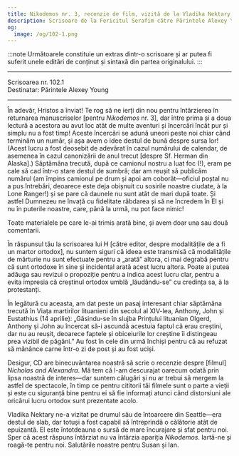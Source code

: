 ```yaml
---
title: Nikodemos nr. 3, recenzie de film, vizită de la Vladika Nektary
description: Scrisoare de la Fericitul Serafim către Părintele Alexey Young.
og:
  image: /og/102-1.png
---
```


:::note
Următoarele constituie un extras dintr-o scrisoare și ar putea fi suferit unele editări de conținut și sintaxă din partea originalului.
:::

---

<div style={{textAlign:'right', fontFamily:'monospace'}}>Scrisoarea nr. 102.1</div>
<div style={{textAlign:'left', fontFamily:'monospace'}}>Destinatar: Părintele Alexey Young</div>

---

În adevăr, Hristos a înviat! Te rog să ne ierți din nou pentru întârzierea în returnarea manuscriselor [pentru *Nikodemos* nr. 3], dar între prima și a doua lectură a acestora au avut loc atât de multe aventuri și încercări încât pur și simplu nu a fost timp!
Aceste încercări se adună uneori peste noi chiar când terminăm un număr, și așa avem o idee destul de bună despre sursa lor! (Acest lucru a fost deosebit de adevărat în cazul numărului de calendar, de asemenea în cazul canonizării de anul trecut [despre Sf. Herman din Alaska].) Săptămâna trecută, după ce camionul nostru a luat foc (!), eram pe cale să cad într-o stare destul de sumbră; dar am reușit să publicăm numărul (am împins camionul pe drum și apoi am coborât—oficiul poștal nu a pus întrebări, deoarece este deja obișnuit cu sosirile noastre ciudate, à la Lone Ranger!) și se pare că daunele nu sunt atât de mari după toate. Și astfel Dumnezeu ne învață cu fidelitate răbdarea și să ne încredem în El și nu în puterile noastre, care, până la urmă, nu pot face nimic!

Toate materialele pe care le-ai trimis arată bine, și avem doar una sau două comentarii.

În răspunsul tău la scrisoarea lui H [către editor, despre modalitățile de a fi un martor ortodox], nu suntem siguri că ideea este transmisă că modalitățile de mărturie nu sunt efectuate pentru a „arată” altora, ci mai degrabă pentru că sunt ortodoxe în sine și incidental arată acest lucru altora. Poate ai putea adăuga sau revizui o propoziție pentru a indica acest lucru clar, pentru a evita impresia că creștinul ortodox umblă „lăudându-se” cu credința sa, à la protestanți.

În legătură cu aceasta, am dat peste un pasaj interesant chiar săptămâna trecută în Viața martirilor lituanieni din secolul al XIV-lea, Anthony, John și Eustathius (14 aprilie): „Găsindu-se în slujba Prințului lituanian Olgerd, Anthony și John au încercat să-i ascundă acestuia faptul că erau creștini, dar nu au reușit, deoarece faptele și obiceiurile lor creștine îi distingeau prea vizibil de păgâni.” Au fost în cele din urmă închiși pentru că au refuzat să mănânce carne într-o zi de post și au fost uciși.

Desigur, CD are binecuvântarea noastră să scrie o recenzie despre [filmul] *Nicholas and Alexandra*. Mă tem că l-am descurajat oarecum odată prin lipsa noastră de interes—dar suntem călugări și nu ar trebui să mergem la astfel de spectacole, în timp ce pentru cititorii tăi filmele sunt o parte a vieții și este cu siguranță bine pentru ei să fie informați atunci când distorsiuni ale oricărui lucru ortodox sunt prezentate acolo.

Vladika Nektary ne-a vizitat pe drumul său de întoarcere din Seattle—era destul de slab, dar totuși a fost capabil să întreprindă o călătorie atât de epuizantă. El este întotdeauna o sursă de mare încurajare și sfat pentru noi. Sper că acest răspuns întârziat nu va întârzia apariția *Nikodemos*. Iartă-ne și roagă-te pentru noi. Salutările noastre pentru Susan și Ian.
